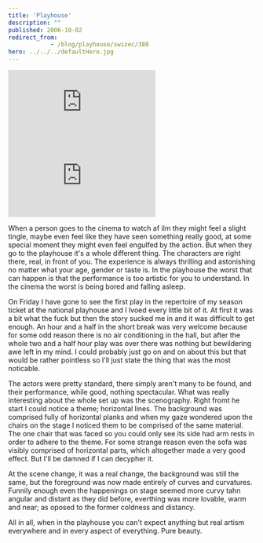 ```yaml
---
title: 'Playhouse'
description: ""
published: 2006-10-02
redirect_from: 
            - /blog/playhouse/swizec/380
hero: ../../../defaultHero.jpg
---
```


[![](http://www.sngdrama-lj.si/pic.php?name=pred_slikePICTURE-487-thumb&type=image/x-png)![](http://www.sngdrama-lj.si/pic.php?name=pred_slikePICTURE-485-thumb&type=image/x-png)](http://www.sngdrama-lj.si/pic.php?name=pred_slikePICTURE-487&type=image/x-png)  

When a person goes to the cinema to watch af ilm they might feel a slight tingle, maybe even feel like they have seen something really good, at some special moment they might even feel engulfed by the action. But when they go to the playhouse it's a whole different thing. The characters are right there, real, in front of you. The experience is always thrilling and astonishing no matter what your age, gender or taste is. In the playhouse the worst that can happen is that the performance is too artistic for you to understand. In the cinema the worst is being bored and falling asleep.  

On Friday I have gone to see the first play in the repertoire of my season ticket at the national playhouse and I lvoed every little bit of it. At first it was a bit what the fuck but then the story sucked me in and it was difficult to get enough. An hour and a half in the short break was very welcome because for some odd reason there is no air conditioning in the hall, but after the whole two and a half hour play was over there was nothing but bewildering awe left in my mind. I could probably just go on and on about this but that would be rather pointless so I'll just state the thing that was the most noticable.  

The actors were pretty standard, there simply aren't many to be found, and their performance, while good, nothing spectacular. What was really interesting about the whole set up was the scenography. Right fromt he start I could notice a theme; horizontal lines. The background was comprised fully of horizontal planks and when my gaze wondered upon the chairs on the stage I noticed them to be comprised of the same material. The one chair that was faced so you could only see its side had arm rests in order to adhere to the theme. For some strange reason even the sofa was visibly comprised of horizontal parts, which altogether made a very good effect. But I'll be damned if I can decypher it.  

At the scene change, it was a real change, the background was still the same, but the foreground was now made entirely of curves and curvatures. Funnily enough even the happenings on stage seemed more curvy tahn angular and distant as they did before, everthing was more lovable, warm and near; as oposed to the former coldness and distancy.  

All in all, when in the playhouse you can't expect anything but real artism everywhere and in every aspect of everything. Pure beauty.
